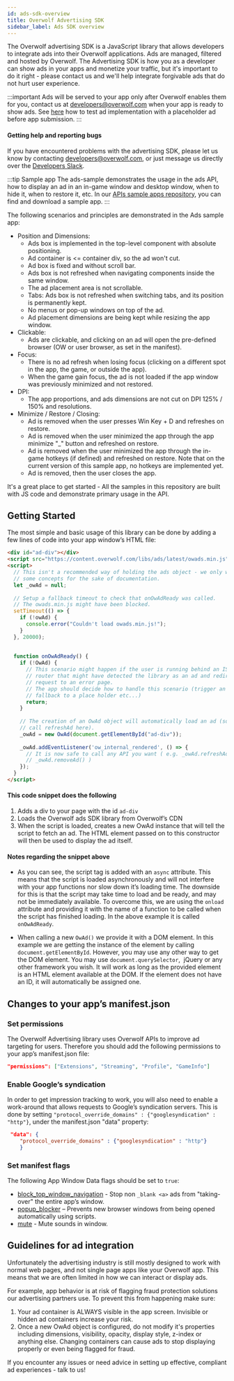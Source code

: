 ```yaml
---
id: ads-sdk-overview
title: Overwolf Advertising SDK
sidebar_label: Ads SDK overview
---
```


The Overwolf advertising SDK is a JavaScript library that allows developers to integrate ads into their Overwolf applications. Ads are managed, filtered and hosted by Overwolf. The Advertising SDK is how you as a developer can show ads in your apps and monetize your traffic, but it's important to do it right - please contact us and we'll help integrate forgivable ads that do not hurt user experience.

:::important
Ads will be served to your app only after Overwolf enables them for you, contact us at developers@overwolf.com when your app is ready to show ads.
See [here](../test-your-app/how-to-test-your-app#ads) how to test ad implementation with a placeholder ad before app submission.
:::

#### Getting help and reporting bugs

If you have encountered problems with the advertising SDK, please let us know by contacting developers@overwolf.com, or just message us directly over the [Developers Slack](https://overwolfdevs.slack.com).

:::tip Sample app
The ads-sample demonstrates the usage in the ads API, how to display an ad in an in-game window and desktop window, when to hide it, when to restore it, etc.
In our [APIs sample apps repository](https://github.com/overwolf/apis-sample-apps), you can find and download a  sample app.
:::

The following scenarios and principles are demonstrated in the Ads sample app:

* Position and Dimensions:  
  * Ads box is implemented in the top-level component with absolute positioning.
  * Ad container is <= container div, so the ad won't cut.
  * Ad box is fixed and without scroll bar.
  * Ads box is not refreshed when navigating components inside the same window. 
  * The ad placement area is not scrollable.
  * Tabs: Ads box is not refreshed when switching tabs, and its position is permanently kept.
  * No menus or pop-up windows on top of the ad.
  * Ad placement dimensions are being kept while resizing the app window. 
* Clickable:
  * Ads are clickable, and clicking on an ad will open the pre-defined browser (OW or user browser, as set in the manifest).
* Focus:
  * There is no ad refresh when losing focus (clicking on a different spot in the app, the game, or outside the app).
  * When the game gain focus, the ad is not loaded if the app window was previously minimized and not restored.
* DPI: 
  * The app proportions, and ads dimensions are not cut on DPI 125% / 150% and resolutions.
* Minimize / Restore / Closing:
  * Ad is removed when the user presses Win Key + D and refreshes on restore.
  * Ad is removed when the user minimized the app through the app minimize "_" button and refreshed on restore.
  * Ad is removed when the user minimized the app through the in-game hotkeys (if defined) and refreshed on restore.  Note that on the current version of this sample app, no hotkeys are implemented yet.
  * Ad is removed, then the user closes the app.

It's a great place to get started - All the samples in this repository are built with JS code and demonstrate primary usage in the API.

## Getting Started

The most simple and basic usage of this library can be done by adding a few lines of code into your app window’s HTML file:

```html
<div id="ad-div"></div>
<script src="https://content.overwolf.com/libs/ads/latest/owads.min.js" async onload="onOwAdReady()"></script>
<script>
  // This isn't a recommended way of holding the ads object - we only want to demonstrate
  // some concepts for the sake of documentation.
  let _owAd = null;
 
  // Setup a fallback timeout to check that onOwAdReady was called.
  // The owads.min.js might have been blocked.
  setTimeout(() => {
    if (!owAd) {
      console.error("Couldn't load owads.min.js!");
    }
  }, 20000);
 
 
  function onOwAdReady() {
    if (!OwAd) {
      // This scenario might happen if the user is running behind an ISP/public 
      // router that might have detected the library as an ad and redirected the
      // request to an error page.
      // The app should decide how to handle this scenario (trigger an event, 
      // fallback to a place holder etc...)
      return;
    }
 
    // The creation of an OwAd object will automatically load an ad (so no need to
    // call refreshAd here).
    _owAd = new OwAd(document.getElementById("ad-div"));
 
    _owAd.addEventListener('ow_internal_rendered', () => {
      // It is now safe to call any API you want ( e.g. _owAd.refreshAd() or 
      // _owAd.removeAd() )
    });
  }
</script>
```

#### This code snippet does the following

1. Adds a div to your page with the id `ad-div`
2. Loads the Overwolf ads SDK library from Overwolf’s CDN
3. When the script is loaded, creates a new OwAd instance that will tell the script to fetch an ad. The HTML element passed on to this constructor will then be used to display the ad itself.

#### Notes regarding the snippet above

* As you can see, the script tag is added with an `async` attribute. This means that the script is loaded asynchronously and will not interfere with your app functions nor slow down it’s loading time. The downside for this is that the script may take time to load and be ready, and may not be immediately available. To overcome this, we are using the `onload` attribute and providing it with the name of a function to be called when the script has finished loading. In the above example it is called `onOwAdReady`.

*   When calling a new `OwAd()` we provide it with a DOM element. In this example we are getting the instance of the element by calling `document.getElementById`. However, you may use any other way to get the DOM element. You may use `document.querySelector`,  jQuery or any other framework you wish. It will work as long as the provided element is an HTML element available at the DOM. If the element does not have an ID, it will automatically be assigned one.

## Changes to your app’s manifest.json

### Set permissions

The Overwolf Advertising library uses Overwolf APIs to improve ad targeting for users. Therefore you should add the following permissions to your app’s manifest.json file:

```json
"permissions": ["Extensions", "Streaming", "Profile", "GameInfo"]
 ```
### Enable Google’s syndication

In order to get impression tracking to work, you will also need to enable a work-around that allows requests to Google’s syndication servers. This is done by setting `"protocol_override_domains" : {"googlesyndication" : "http"}`, under the manifest.json "data" property:
 
```json
 "data": {    
    "protocol_override_domains" : {"googlesyndication" : "http"}
    }
 ```

### Set manifest flags

The following App Window Data flags should be set to `true`:

* [block_top_window_navigation](/api/manifest#windows-block_top_window_navigation) -  Stop non `_blank <a>` ads from "taking-over" the entire app’s window.
* [popup_blocker](/api/manifest#popup_blocker) – Prevents new browser windows from being opened automatically using scripts.
* [mute](/api/manifest#windows-mute) - Mute sounds in window.

## Guidelines for ad integration

Unfortunately the advertising industry is still mostly designed to work with normal web pages, and not single page apps like your Overwolf app. This means that we are often limited in how we can interact or display ads. 

For example, app behavior is at risk of flagging fraud protection solutions our advertising partners use. To prevent this from happening make sure:

1) Your ad container is ALWAYS visible in the app screen. Invisible or hidden ad containers increase your risk. 
2) Once a new OwAd object is configured, do not modify it's properties including dimensions, visibility, opacity, display style, z-index or anything else. Changing containers can cause ads to stop displaying properly or even being flagged for fraud. 

If you encounter any issues or need advice in setting up effective, compliant ad experiences - talk to us!
